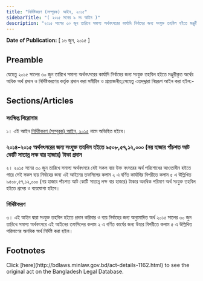 ```yaml
---
title: "নির্দিষ্টকরণ (সম্পূরক) আইন, ২০১৫"
sidebarTitle: "( ২০১৫ সনের ৯ নং আইন )"
description: "২০১৫ সালের ৩০ জুন তারিখে সমাপ্য অর্থবৎসরের কার্যাদি নির্বাহের জন্য সংযুক্ত তহবিল হইতে মঞ্জুরীকৃত অর্থের অধিক অর্থ প্রদান ও নির্দিষ্টকরণের কর্তৃত্ব প্রদানের উদ্দেশ্যে প্রণীত আইন"
---
```


**Date of Publication:** [ ১৬ জুন, ২০১৫ ]

## Preamble

যেহেতু ২০১৫ সালের ৩০ জুন তারিখে সমাপ্য অর্থবৎসরের কার্যাদি নির্বাহের জন্য সংযুক্ত তহবিল হইতে মঞ্জুরীকৃত অর্থের অধিক অর্থ প্রদান ও নির্দিষ্টকরণের কর্তৃক প্রদান করা সমীচীন ও প্রয়োজনীয়;সেহেতু এতদ্‌দ্দ্বারা নিম্নরূপ আইন করা হইল:-

## Sections/Articles

### সংক্ষিপ্ত শিরোনাম

১। এই আইন [নির্দিষ্টকরণ (সম্পূরক) আইন, ২০১৫](/act-1162.html "নির্দিষ্টকরণ (সম্পূরক) আইন, ২০১৫") নামে অভিহিত হইবে।

### ২০১৪-২০১৫ অর্থবৎসরের জন্য সংযু্ক্ত তহবিল হইতে ৯৫০৮,৫৭,১২,০০০ (নয় হাজার পাঁচশত আট কোটি সাতান্ন লক্ষ বার হাজার) টাকা প্রদান

২। ২০১৫ সনের ৩০ জুন তারিখে সমাপ্য অর্থবৎসরে যেই সকল ব্যয় উক্ত বৎসরের অর্থ পরিশোধের আওতাধীন হইতে পারে সেই সকল ব্যয় নির্বাহের জন্য এই আইনের তফসিলের কলাম ২ এ বর্ণিত কার্যাদির বিপরীতে কলাম ৫ এ উল্লিখিত ৯৫০৮,৫৭,১২,০০০ (নয় হাজার পাঁচশত আট কোটি সাতান্ন লক্ষ বার হাজার) টাকার অনধিক পরিমাণ অর্থ সংযুক্ত তহবিল হইতে প্রদেয় ও ব্যয়যোগ্য হইবে।

### নির্দিষ্টকরণ

৩। এই আইন দ্বারা সংযু্ক্ত তহবিল হইতে প্রদান করিবার ও ব্যয় নির্বাহের জন্য অনুমোদিত অর্থ ২০১৫ সালের ৩০ জুন তারিখে সমাপ্য অর্থবৎসরে এই আইনের তফসিলের কলাম ২ এ বর্ণিত কার্যের জন্য উহার বিপরীতে কলাম ৫ এ উল্লিখিত পরিমাণের অনধিক অর্থ নির্দিষ্ট করা হইল।

## Footnotes

<Note>
  Click [here](http://bdlaws.minlaw.gov.bd/act-details-1162.html) to see the original act on the Bangladesh Legal Database.
</Note>
